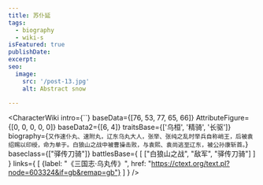 ```yaml
---
title: 苏仆延
tags:
  - biography
  - wiki-s
isFeatured: true
publishDate:
excerpt:
seo:
  image:
    src: '/post-13.jpg'
    alt: Abstract snow

---
```



<CharacterWiki
  intro={``}
  baseData={[76, 53, 77, 65, 66]}
  AttributeFigure={[0, 0, 0, 0, 0]}
  baseData2={[6, 4]}
  traitsBase={['乌桓', '精骑', '长驱']}
  biography={`又作速仆丸、速附丸，辽东乌丸大人，张举、张纯之乱时举兵自称峭王，后被袁绍赐以印绶，命为单于。白狼山之战中被曹操击败，与袁熙、袁尚逃至辽东，被公孙康斩首。`}
  baseclass={["驿传刀骑"]}
  battlesBase={
    [
      ["白狼山之战", "敌军", "驿传刀骑"]
    ]
  }
  links={
    [
      {label: "《三国志·乌丸传》", href: "https://ctext.org/text.pl?node=603324&if=gb&remap=gb"}
    ]
  }
/>
